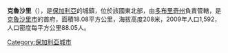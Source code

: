 '''克魯沙里'''（{{lang-bg|Крушари}}），是[[保加利亞|保加利亞]]的城鎮，位於該國東北部，由[[多布里奇州|多布里奇州]]負責管轄，是[[克魯沙里市|克魯沙里市]]的首府，面積18.08平方公里，海拔高度208米，2009年人口1,592，人口密度每平方公里88.05人。

{{coord|43|49|N|27|45|E|type:city|display=title}}

{{Bulgaria-geo-stub}}
[[Category:保加利亞城市|Category:保加利亞城市]]